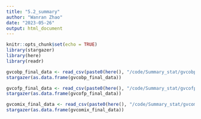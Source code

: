 ```yaml
---
title: "5.2_summary"
author: "Wanran Zhao"
date: "2023-05-26"
output: html_document
---
```


```r
knitr::opts_chunk$set(echo = TRUE)
library(stargazer)
library(here)
library(readr)
```

```r
gvcobp_final_data <- read_csv(paste0(here(), "/code/Summary_stat/gvcobp_final_data.csv"))
stargazer(as.data.frame(gvcobp_final_data))
```

```r
gvcofp_final_data <- read_csv(paste0(here(), "/code/Summary_stat/gvcofp_final_data.csv"))
stargazer(as.data.frame(gvcofp_final_data))
```

```r
gvcomix_final_data <- read_csv(paste0(here(), "/code/Summary_stat/gvcomix_final_data.csv"))
stargazer(as.data.frame(gvcomix_final_data))
```

